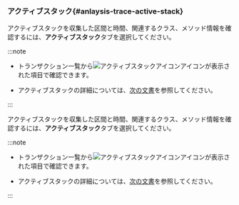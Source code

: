 ### アクティブスタック{#anlaysis-trace-active-stack}

<Xclude product='kubernetes'>

<ImgLang img="analysis-tx-active-stack.png" desc="アクティブスタック" />

アクティブスタックを収集した区間と時間、関連するクラス、メソッド情報を確認するには、**アクティブスタック**タブを選択してください。 

:::note

-   トランザクション一覧から![アクティブスタックアイコン](/img/ic-s-active-stack.svg)アイコンが表示された項目で確認できます。

-   アクティブスタックの詳細については、[次の文書](analysis-apm#active-stack)を参照してください。

:::

</Xclude>

<InDoc product='kubernetes'>

<ImgLang img="analysis-tx-active-stack.png" desc="アクティブスタック" />

アクティブスタックを収集した区間と時間、関連するクラス、メソッド情報を確認するには、**アクティブスタック**タブを選択してください。 

:::note

-   トランザクション一覧から![アクティブスタックアイコン](/img/ic-s-active-stack.svg)アイコンが表示された項目で確認できます。

-   アクティブスタックの詳細については、[次の文書](../java/analysis-apm#active-stack)を参照してください。

:::

</InDoc>

